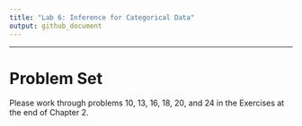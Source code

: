 ```yaml
---
title: "Lab 6: Inference for Categorical Data"
output: github_document
---
```


* * *

# Problem Set

Please work through problems 10, 13, 16, 18, 20, and 24 in the Exercises at the end of Chapter 2.